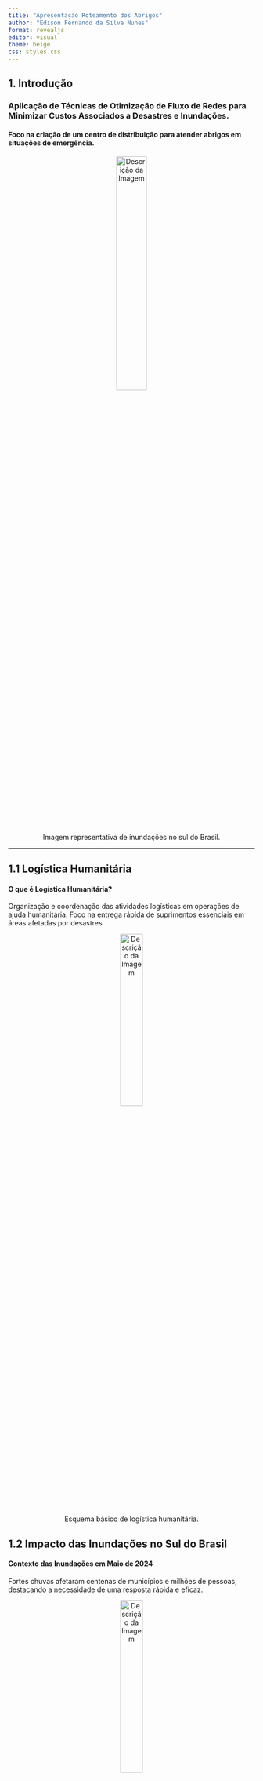 ```yaml
---
title: "Apresentação Roteamento dos Abrigos"
author: "Edison Fernando da Silva Nunes"
format: revealjs
editor: visual
theme: beige
css: styles.css
---
```


## 1. Introdução

### Aplicação de Técnicas de Otimização de Fluxo de Redes para Minimizar Custos Associados a Desastres e Inundações.

#### Foco na criação de um centro de distribuição para atender abrigos em situações de emergência.


<div style="text-align: center;">
  <img src="https://www.rbsdirect.com.br/filestore/7/7/1/7/1/8/4_b5dab759f432dfb/4817177_55d7fe199d70eeb.jpg?w=1400" alt="Descrição da Imagem" style="width: 35%;">
</div>
<p style="text-align: center;">Imagem representativa de inundações no sul do Brasil.</p>

------------------------------------------------------------------------

## 1.1 Logística Humanitária

#### O que é Logística Humanitária?

Organização e coordenação das atividades logísticas em operações de ajuda humanitária. Foco na entrega rápida de suprimentos essenciais em áreas afetadas por desastres

<div style="text-align: center;">
  <img src="https://github.com/efsnunes/efsnunes.github.io/raw/main/cicloLHtempo.png" alt="Descrição da Imagem" style="width: 30%;">
</div>

<p style="text-align: center;">Esquema básico de logística humanitária.</p>


## 1.2 Impacto das Inundações no Sul do Brasil

#### Contexto das Inundações em Maio de 2024

Fortes chuvas afetaram centenas de municípios e milhões de pessoas, destacando a necessidade de uma resposta rápida e eficaz. 

<div style="text-align: center;">
  <img src="https://www.oaltouruguai.com.br/_imagens/noticias/b3727975efdc1668e57d7b2ccc6f6e64.jpeg" alt="Descrição da Imagem" style="width: 30%;">
</div>

<p style="text-align: center;">Dados sobre os municípios afetados, número de pessoas impactadas, feridos e óbitos.</p>

------------------------------------------------------------------------

## 2. Justificativa

#### Por que este Estudo é Importante?

Aumentar a eficiência na distribuição de recursos e minimizar custos em operações de socorro. Melhorar a resiliência das comunidades afetadas

<div style="text-align: center;">
  <img src="https://projetocolabora.com.br/wp-content/uploads/2024/05/20240508chuvasrspets2-anselmocunhaafp-000-34qn8f3.jpg" alt="Descrição da Imagem" style="width: 50%;">
</div>

<p style="text-align: center;">Necessidade de estratégias eficazes de logística humanitária.</p>





------------------------------------------------------------------------

## 3. Objetivos

### 3.1 Objetivo Geral:

Aplicar técnicas de otimização de fluxo de redes para minimizar os custos de resposta a desastres.

------------------------------------------------------------------------

## 3. Objetivos

### 3.2 Objetivos Específicos:

```         
1.Analisar padrões de inundações. 
2.Desenvolver um modelo de otimização de fluxo de redes. 
3.Avaliar a eficácia do modelo. 
4.Propor recomendações para estratégias de logística humanitária.
```

## 4. METODOLOGIA

#### 4.1. Coleta de Dados

Dados meteorológicos, relatórios de desastres e informações sobre infraestrutura serão coletados para análise.

## 4. Metodologia

#### 4.2 Desenvolvimento do Modelo:

Modelo de otimização de fluxo de redes com variáveis-chave.

## 4. METODOLOGIA

#### 4.3. Simulação e Análise

O modelo será simulado usando dados reais das inundações de 2024 no Rio Grande do Sul, focando na eficiência de distribuição e na redução de custos operacionais. Testes de sensibilidade serão realizados para avaliar diferentes cenários.

## 5. Problemas de Localização de P-Medianas

Minimização da distância média e identificação de locais ideais para centros de distribuição. 
<div style="text-align: center;">
  <img src="https://github.com/efsnunes/efsnunes.github.io/raw/main/p-medianas.png" alt="Descrição da Imagem" style="width: 50%;">
</div>

<p style="text-align: center;">Esquema de p-medianas aplicadas a um mapa de uma região afetada.</p>


## 6. Problemas de Roteamento de Veículos (PRV)

Determinação de rotas otimizadas para serviços de emergência, com foco na minimização de custos.

<div style="text-align: center;">
  <img src="https://upload.wikimedia.org/wikipedia/commons/3/30/PRVC.jpg" alt="Descrição da Imagem" style="width: 50%;">
</div>

<p style="text-align: center;">Exemplo de rotas otimizadas para veículos de socorro
.</p>
<p style="text-align: center;">Importância do PRV na logística humanitária.</p>


------------------------------------------------------------------------

## 7. Formulação Matemática para PRV

Exibição das equações matemáticas de minimização de custos e restrições do modelo.

$z= \sum{i,j}^{}\left ( c{ij} \sum{k}^{}x{ijk}\right)$

Sujeito a:

$\sum{k}^{}y{ik}=1\quad \text{para} \quad i=2,...,n \sum{k}^{}y{ik}=m  \quad \text{para} \quad  i=1$

$\sum{i}^{}q{i}y_{ik}\leqslant Q_{k} \quad \text{para} \quad k=1,...,m$

$\sum{j}^{}x{ijk}\leqslant \sum{x{jik}}=y_{ik} \quad \text{para} \quad i=1,...,n \quad k=1,...,m$ $y_{ik}\in \left\{0,1 \right\} \quad \text{para} \quad i=1,...,n\quad k=1,...,m$ $x_{ik}\in \left\{0,1 \right\} \quad \text{para} \quad i,j=1,...,n \quad k=1,...,m$


------------------------------------------------------------------------

## 8. Conclusão

Aplicar técnicas de roteamento e modelos de p-medianas pode melhorar a logística humanitária, aumentar a eficiência e reduzir custos em desastres.

<div style="text-align: center;">
  <img src="https://github.com/efsnunes/efsnunes.github.io/raw/main/cicloLH.png" alt="Descrição da Imagem" style="width: 50%;">
</div>

<p style="text-align: center;">Infográfico de impacto positivo na comunidade.</p>
<p style="text-align: center;">Implicações para políticas públicas e estratégias de gestão de desastres.</p>







------------------------------------------------------------------------

## 9. Recomendações

Implementação prática das técnicas estudadas, formação de parcerias com agências de resposta a emergências e desenvolvimento contínuo de modelos otimizados.

<div style="text-align: center;">
  <img src="https://github.com/efsnunes/efsnunes.github.io/raw/main/capacita%C3%A7%C3%A3oLH.png" alt="Descrição da Imagem" style="width: 50%;">



<div>
<ul class="pagination">
<li class="page-item disabled">
<a class="page-link" href="index.html"><font style="vertical-align: inherit;"><font style="vertical-align: inherit;">«</font></font></a>
</li>
<li class="page-item active">
<a class="page-link" href="index.html"><font style="vertical-align: inherit;"><font style="vertical-align: inherit;">1</font></font></a>
</li>
<li class="page-item">
<a class="page-link" href="pagina2.html"><font style="vertical-align: inherit;"><font style="vertical-align: inherit;">2</font></font></a>
</li>
<li class="page-item">
<a class="page-link" href="pagina3.html"><font style="vertical-align: inherit;"><font style="vertical-align: inherit;">3</font></font></a>
</li>
<li class="page-item">
<a class="page-link" href="pagina4.html"><font style="vertical-align: inherit;"><font style="vertical-align: inherit;">4</font></font></a>
</li>
</li>
</ul>
</div>
<div>

```r

```
